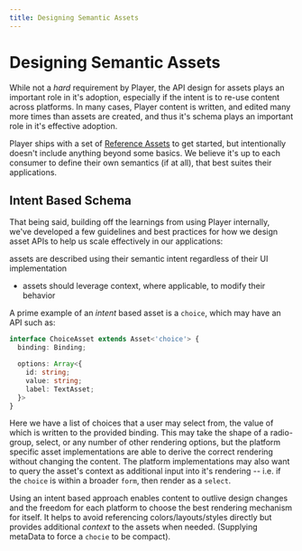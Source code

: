 ```yaml
---
title: Designing Semantic Assets
---
```


# Designing Semantic Assets

While not a _hard_ requirement by Player, the API design for assets plays an important role in it's adoption, especially if the intent is to re-use content across platforms. In many cases, Player content is written, and edited many more times than assets are created, and thus it's schema plays an important role in it's effective adoption. 

Player ships with a set of [Reference Assets](../assets/reference.mdx) to get started, but intentionally doesn't include anything beyond some basics. We believe it's up to each consumer to define their own semantics (if at all), that best suites their applications.  

## Intent Based Schema

That being said, building off the learnings from using Player internally, we've developed a few guidelines and best practices for how we design asset APIs to help us scale effectively in our applications:

assets are described using their semantic intent regardless of their UI implementation
* assets should leverage context, where applicable, to modify their behavior

A prime example of an _intent_ based asset is a `choice`, which may have an API such as:

```ts
interface ChoiceAsset extends Asset<'choice'> {
  binding: Binding;

  options: Array<{
    id: string;
    value: string;
    label: TextAsset;
  }>
}
```

Here we have a list of choices that a user may select from, the value of which is written to the provided binding. 
This may take the shape of a radio-group, select, or any number of other rendering options, but the platform specific asset implementations are able to derive the correct rendering without changing the content. The platform implementations may also want to query the asset's context as additional input into it's rendering -- i.e. if the `choice` is within a broader `form`, then render as a `select`. 

Using an intent based approach enables content to outlive design changes and the freedom for each platform to choose the best rendering mechanism for itself. It helps to avoid referencing colors/layouts/styles directly but provides additional _context_ to the assets when needed. (Supplying metaData to force a `chocie` to be compact).

